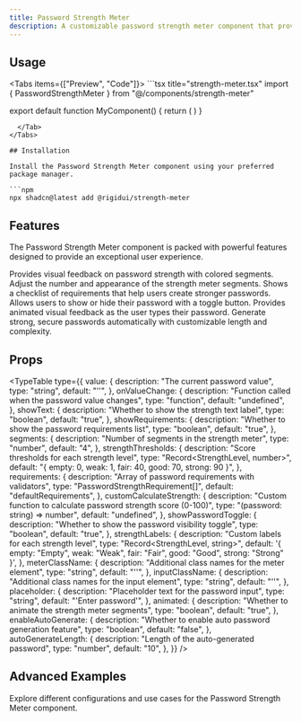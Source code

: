 ```yaml
---
title: Password Strength Meter
description: A customizable password strength meter component that provides real-time visual feedback on password security.
---
```



## Usage

<Tabs items={["Preview", "Code"]}>
  <Tab value="Preview">
    <StrengthMeterPreview />
  </Tab>
  <Tab value="Code">
    ```tsx title="strength-meter.tsx"
import { PasswordStrengthMeter } from "@/components/strength-meter"

export default function MyComponent() {
      return (
        <PasswordStrengthMeter
          placeholder="Type your password"
          className="max-w-md"
        />
      )
}
```
  </Tab>
</Tabs>

## Installation

Install the Password Strength Meter component using your preferred package manager.

```npm
npx shadcn@latest add @rigidui/strength-meter
```

## Features

The Password Strength Meter component is packed with powerful features designed to provide an exceptional user experience.

<Cards>
  <Card title="Visual Strength Indicator">
    Provides visual feedback on password strength with colored segments.
  </Card>
  <Card title="Customizable Segments">
    Adjust the number and appearance of the strength meter segments.
  </Card>
  <Card title="Password Requirements">
    Shows a checklist of requirements that help users create stronger passwords.
  </Card>
  <Card title="Password Visibility Toggle">
    Allows users to show or hide their password with a toggle button.
  </Card>
  <Card title="Animated Feedback">
    Provides animated visual feedback as the user types their password.
  </Card>
  <Card title="Auto Password Generation">
    Generate strong, secure passwords automatically with customizable length and
    complexity.
  </Card>
</Cards>

## Props

<TypeTable
  type={{
    value: {
      description: "The current password value",
      type: "string",
      default: "''",
    },
    onValueChange: {
      description: "Function called when the password value changes",
      type: "function",
      default: "undefined",
    },
    showText: {
      description: "Whether to show the strength text label",
      type: "boolean",
      default: "true",
    },
    showRequirements: {
      description: "Whether to show the password requirements list",
      type: "boolean",
      default: "true",
    },
    segments: {
      description: "Number of segments in the strength meter",
      type: "number",
      default: "4",
    },
    strengthThresholds: {
      description: "Score thresholds for each strength level",
      type: "Record<StrengthLevel, number>",
      default: "{ empty: 0, weak: 1, fair: 40, good: 70, strong: 90 }",
    },
    requirements: {
      description: "Array of password requirements with validators",
      type: "PasswordStrengthRequirement[]",
      default: "defaultRequirements",
    },
    customCalculateStrength: {
      description:
        "Custom function to calculate password strength score (0-100)",
      type: "(password: string) => number",
      default: "undefined",
    },
    showPasswordToggle: {
      description: "Whether to show the password visibility toggle",
      type: "boolean",
      default: "true",
    },
    strengthLabels: {
      description: "Custom labels for each strength level",
      type: "Record<StrengthLevel, string>",
      default:
        '{ empty: "Empty", weak: "Weak", fair: "Fair", good: "Good", strong: "Strong" }',
    },
    meterClassName: {
      description: "Additional class names for the meter element",
      type: "string",
      default: "''",
    },
    inputClassName: {
      description: "Additional class names for the input element",
      type: "string",
      default: "''",
    },
    placeholder: {
      description: "Placeholder text for the password input",
      type: "string",
      default: "'Enter password'",
    },
    animated: {
      description: "Whether to animate the strength meter segments",
      type: "boolean",
      default: "true",
    },
    enableAutoGenerate: {
      description: "Whether to enable auto password generation feature",
      type: "boolean",
      default: "false",
    },
    autoGenerateLength: {
      description: "Length of the auto-generated password",
      type: "number",
      default: "10",
    },
  }}
/>

## Advanced Examples

Explore different configurations and use cases for the Password Strength Meter component.

<StrengthMeterAdvancedExamples />
